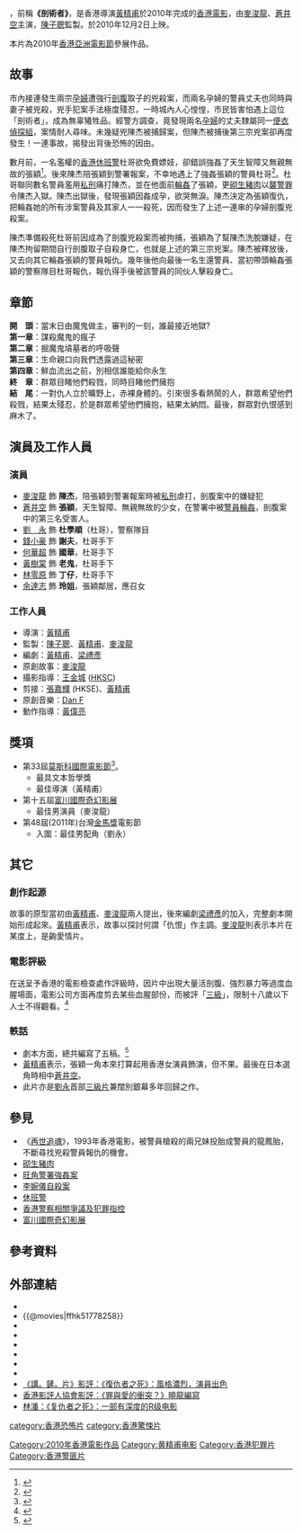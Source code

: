 {{Infobox Film
| name               = 復仇者之死
| original_name      = ''{{lang|en|Revenge: A Love Story}}''
| image              = Revenge_A_Love_Story.jpg
| caption            = 
| director           = [[黃精甫|黃精甫]]<br />
| producer_2         = 黃立德、梁詠翩
| producer           = [[陳子聰|陳子聰]]<br />[[黃精甫|黃精甫]]<br />[[麥浚龍|麥浚龍]]
| writer             = [[黃精甫|黃精甫]]<br />[[梁禮彥|梁禮彥]]<br />[[麥浚龍|麥浚龍]]
| starring           = [[麥浚龍|麥浚龍]]<br />[[蒼井空|蒼井空]]
| music              = [[Dan_F|Dan F]]
| cinematography     = [[王金城|王金城]] ([[HKSC|HKSC]])
| editing            = [[張嘉輝|張嘉輝]] (HKSE)<br />[[黃精甫|黃精甫]]
| studio             = {{flagicon|HKG}} 852電影<br />一間電影製作有限公司
| distributor        = {{flagicon|HKG}} 娛藝電影發行
| released           = {{flagicon|HKG}}　{{film date|2010|12|2}}<br>{{flagicon|South Korea}}　{{start date|2011|10|6}}<br>{{flagicon|UK}}[[諾里奇|諾里奇]]　{{start date|2011|11|25}}<br>{{flagicon|Denmark}}　{{start date|2011|12|2}}<br>{{flagicon|Finland}}　{{start date|2012|1|6}}<br>{{flagicon|Spain}}　{{start date|2012|4|13}}
| rate               = {{flagicon|HKG}} III
| runtime            = 90分鐘
| country            = {{香港電影產地}}
| language           = 粵語
| imdb_id            = tt1778258
| gross              = [[港幣|港幣]]80萬<ref>[http://hk.apple.nextmedia.com/nextplus/周刊探熱針/article/20141218/2_17437713/疏財仗義-張栢芝暗投微電影-連環掃獎 疏財仗義 張栢芝暗投微電影 連環掃獎]</ref>
}}

{{engname|《復仇者之死》|''Revenge: A Love Story''}}，前稱'''《剖術者》'''，是香港導演[[黃精甫|黃精甫]]於2010年完成的[[香港電影|香港電影]]，由[[麥浚龍|麥浚龍]]、[[蒼井空|蒼井空]]主演，[[陳子聰|陳子聰]]監製。於2010年12月2日上映。

本片為2010年[[香港亞洲電影節|香港亞洲電影節]]參展作品。

==故事==
市內接連發生兩宗[[孕婦|孕婦]]遭強行[[剖腹|剖腹]]取子的兇殺案，而兩名孕婦的警員丈夫也同時與妻子被兇殺，兇手犯案手法極度殘忍，一時城內人心惶惶，市民皆害怕遇上這位「剖術者」，成為無辜犧牲品。經警方調查，竟發現兩名[[孕婦|孕婦]]的丈夫隸屬同一[[刑事偵緝處_(香港)|便衣偵探組]]，案情耐人尋味。未幾疑兇陳杰被捕歸案，但陳杰被捕後第三宗兇案卻再度發生！一連事故，揭發出背後恐怖的因由。

數月前，一名濫權的[[香港警察|香港]][[休班警|休班警]]杜哥欲免費嫖妓，卻錯誤強姦了天生智障又無親無故的張穎<ref>{{Cite web|title=《复仇者之死》：苍老师的演技并不局限于教育片|url=https://www.twoeggz.com/news/3328714.html|accessdate=2020-01-06|work=www.twoeggz.com}}</ref>。後來陳杰陪張穎到警署報案，不幸地遇上了強姦張穎的警員杜哥<ref>{{Cite web|title=《復仇者之死》的暴力來源|url=https://medium.com/@valkyrienwaang/%E5%BE%A9%E4%BB%87%E8%80%85%E4%B9%8B%E6%AD%BB-%E7%9A%84%E6%9A%B4%E5%8A%9B%E4%BE%86%E6%BA%90-204d1d037b74|accessdate=2020-01-06|date=2019-09-07|last=Valkyrie|first=Waang|work=Medium|language=en}}</ref>。杜哥聯同數名警員濫用[[私刑|私刑]]痛打陳杰，並在他面前[[輪姦|輪姦]]了張穎，更[[砌生豬肉|砌生豬肉]]以[[襲警罪|襲警罪]]令陳杰入獄。陳杰出獄後，發現張穎因姦成孕，欲哭無淚。陳杰決定為張穎復仇，把輪姦她的所有涉案警員及其家人一一殺死，因而發生了上述一連串的孕婦剖腹兇殺案。

陳杰準備殺死杜哥前因成為了剖腹兇殺案而被拘捕，張穎為了幫陳杰洗脫嫌疑，在陳杰拘留期間自行剖腹取子自殺身亡，也就是上述的第三宗兇案。陳杰被釋放後，又去向其它輪姦張穎的警員報仇。幾年後他向最後一名生還警員、當初帶頭輪姦張穎的警察隊目杜哥報仇，報仇得手後被該警員的同伙人擊殺身亡。

==章節==
'''開　頭'''：當末日由魔鬼做主，審判的一刻，誰最接近地獄?<br />
'''第一章'''：謀殺魔鬼的瘋子<br />
'''第二章'''：掘魔鬼墳墓者的呼吸聲<br />
'''第三章'''：生命親口向我們透露過這秘密<br />
'''第四章'''：鮮血流出之前，別相信誰能給你永生<br />
'''終　章'''：群眾目睹他們殺戮，同時目睹他們擁抱<br />
'''結　尾'''：一對仇人立於曠野上，赤裸身體的。引來很多看熱鬧的人，群眾希望他們殺戮，結果太殘忍，於是群眾希望他們擁抱，結果太納悶。最後，群眾對仇恨感到麻木了。

==演員及工作人員==
===演員===
* [[麥浚龍|麥浚龍]] 飾 '''陳杰'''，陪張穎到警署報案時被[[私刑|私刑]]虐打，剖腹案中的嫌疑犯
* [[蒼井空|蒼井空]] 飾 '''張穎'''，天生智障、無親無故的少女，在警署中被[[警員|警員]][[輪姦|輪姦]]，剖腹案中的第三名受害人。
* [[劉永|劉　永]] 飾 '''杜學順'''（杜哥），警察隊目
* [[錢小豪|錢小豪]] 飾 '''謝夫'''，杜哥手下
* [[何華超|何華超]] 飾 '''國華'''，杜哥手下
* [[黃樹棠|黃樹棠]] 飾 '''老鬼'''，杜哥手下
* [[林零原|林零原]] 飾 '''丁仔'''，杜哥手下
* [[余達志|余達志]] 飾 '''玲姐'''，張穎鄰居，應召女

===工作人員===
* 導演：[[黃精甫|黃精甫]]
* 監製：[[陳子聰|陳子聰]]、[[黃精甫|黃精甫]]、[[麥浚龍|麥浚龍]]
* 編劇：[[黃精甫|黃精甫]]、[[梁禮彥|梁禮彥]]
* 原創故事：[[麥浚龍|麥浚龍]]
* 攝影指導：[[王金城|王金城]] ([[HKSC|HKSC]])
* 剪接：[[張嘉輝|張嘉輝]] (HKSE)、[[黃精甫|黃精甫]]
* 原創音樂：[[Dan_F|Dan F]]
* 動作指導：[[黃偉亮|黃偉亮]]

==獎項==
*第33屆[[莫斯科國際電影節|莫斯科國際電影節]]<ref name="Moscow">{{cite web | language = zh-hant | publisher = 文匯報 | title = 《復仇者之死》再下一城 黃精甫 莫斯科膺最佳導演 | url = http://paper.wenweipo.com/2011/07/04/EN1107040028.htm | date = 2011-07-04 | accessdate = 2011-07-09 | archive-date = 2021-03-23 | archive-url = https://web.archive.org/web/20210323051450/http://paper.wenweipo.com/2011/07/04/EN1107040028.htm }}</ref>。
**最具文本哲學獎
**最佳導演（黃精甫）
*第十五屆[[富川國際奇幻影展|富川國際奇幻影展]]
**最佳男演員（麥浚龍）
*第48屆(2011年)台灣[[金馬獎|金馬獎]]電影節
**入圍：最佳男配角（劉永）

==其它==
===創作起源===
故事的原型當初由[[黃精甫|黃精甫]]、[[麥浚龍|麥浚龍]]兩人提出，後來編劇[[梁禮彥|梁禮彥]]的加入，完整劇本開始形成起來。[[黃精甫|黃精甫]]表示，故事以探討何謂「仇恨」作主調。[[麥浚龍|麥浚龍]]則表示本片在某度上，是齣愛情片。

===電影評級===
在送呈予香港的電影檢查處作評級時，因片中出現大量活剖腹、強烈暴力等過度血腥場面，電影公司方面再度剪去某些血腥部份，而被評「[[三級片|三級]]」，限制十八歲以下人士不得觀看。<ref>{{Cite web |url=http://hongkongfilms.mysinablog.com/index.php?op=ViewArticle&articleId=2656106 |title=《講。鏟。片》報導：《復仇者之死》正場或被刪剪 |access-date=2011-01-16 |archive-url=https://web.archive.org/web/20101028221356/http://hongkongfilms.mysinablog.com/index.php?op=ViewArticle&articleId=2656106 |archive-date=2010-10-28 |dead-url=yes }}</ref>

===軼話===
* 劇本方面，總共編寫了五稿。<ref>{{Cite web |url=http://hongkongfilms.mysinablog.com/index.php?op=ViewArticle&articleId=2749710 |title=存档副本 |access-date=2011-01-16 |archive-url=https://web.archive.org/web/20110109130345/http://hongkongfilms.mysinablog.com/index.php?op=ViewArticle&articleId=2749710 |archive-date=2011-01-09 |dead-url=yes }}</ref>
* [[黃精甫|黃精甫]]表示，張穎一角本來打算起用香港女演員飾演，但不果。最後在日本選角時相中[[蒼井空|蒼井空]]。
* 此片亦是[[劉永_(演員)|劉永]]首部[[三級片|三級片]]兼闊別銀幕多年回歸之作。

==參見==
*《[[再世追魂|再世追魂]]》，1993年香港電影，被警員槍殺的兩兄妹投胎成警員的龍鳳胎，不斷尋找兇殺警員報仇的機會。
* [[砌生豬肉|砌生豬肉]]
* [[旺角警署強姦案|旺角警署強姦案]]
* [[李婉儀自殺案|李婉儀自殺案]]
* [[休班警|休班警]]
* [[香港警察相關爭議及犯罪指控|香港警察相關爭議及犯罪指控]]
* [[富川國際奇幻影展|富川國際奇幻影展]]

==參考資料==
<references />

==外部連結==
* {{facebook page|復仇者之死-Revenge-A-Love-Story/118298291560668|《復仇者之死》}}
*{{@movies|ffhk51778258}}
*{{douban}}
*{{Mtime|29973}}
*{{Amg movie|539402}}
*{{rotten-tomatoes|revenge_a_love_story}}
*{{hkmdb title|14684}}
*{{imdb title|1778258}}
* [https://web.archive.org/web/20110109130345/http://hongkongfilms.mysinablog.com/index.php?op=ViewArticle&articleId=2749710 《講。鏟。片》影評：《復仇者之死》：風格濃烈，演員出色]
* [http://www.filmcriticschina.org/?p=2297 香港影評人協會影評：《罪與愛的衝突？》曉龍編寫] {{Wayback|url=http://www.filmcriticschina.org/?p=2297 |date=20190919044743 }}
* [https://zhuanlan.zhihu.com/p/22359947 林潘：《复仇者之死》：一部有深度的R级电影]

{{DEFAULTSORT:Fu復}}
[[category:香港恐怖片|category:香港恐怖片]]
[[Category:2010年香港電影作品|Category:2010年香港電影作品]]
[[category:香港驚悚片|category:香港驚悚片]]
[[Category:黄精甫电影|Category:黄精甫电影]]
[[Category:香港犯罪片|Category:香港犯罪片]]
[[Category:香港警匪片|Category:香港警匪片]]